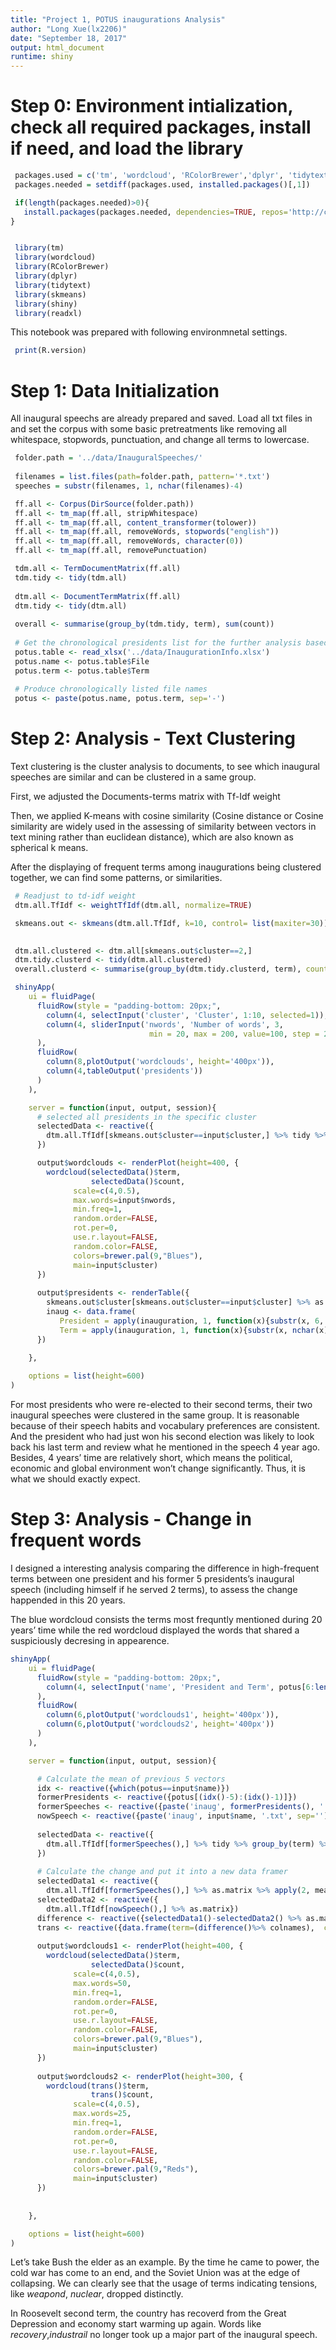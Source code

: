 ```yaml
---
title: "Project 1, POTUS inaugurations Analysis"
author: "Long Xue(lx2206)"
date: "September 18, 2017"
output: html_document
runtime: shiny
---
```


# Step 0: Environment intialization, check all required packages, install if need, and load the library 

```r
 packages.used = c('tm', 'wordcloud', 'RColorBrewer','dplyr', 'tidytext','skmeans','shiny','readxl')
 packages.needed = setdiff(packages.used, installed.packages()[,1])

 if(length(packages.needed)>0){
   install.packages(packages.needed, dependencies=TRUE, repos='http://cran.us.r-project.org')
}


 library(tm)
 library(wordcloud)
 library(RColorBrewer)
 library(dplyr)
 library(tidytext)
 library(skmeans)
 library(shiny)
 library(readxl)
```

This notebook was prepared with following environmnetal settings.

```r
 print(R.version)
```

# Step 1: Data Initialization

All inaugural speechs are already prepared and saved. Load all txt files in and set the corpus with some basic pretreatments like removing all whitespace, stopwords, punctuation, and change all terms to lowercase.


```r
 folder.path = '../data/InauguralSpeeches/'
 
 filenames = list.files(path=folder.path, pattern='*.txt')
 speeches = substr(filenames, 1, nchar(filenames)-4)

 ff.all <- Corpus(DirSource(folder.path))
 ff.all <- tm_map(ff.all, stripWhitespace)
 ff.all <- tm_map(ff.all, content_transformer(tolower))
 ff.all <- tm_map(ff.all, removeWords, stopwords("english"))
 ff.all <- tm_map(ff.all, removeWords, character(0))
 ff.all <- tm_map(ff.all, removePunctuation)

 tdm.all <- TermDocumentMatrix(ff.all)
 tdm.tidy <- tidy(tdm.all)
 
 dtm.all <- DocumentTermMatrix(ff.all)
 dtm.tidy <- tidy(dtm.all)
 
 overall <- summarise(group_by(tdm.tidy, term), sum(count))
 
 # Get the chronological presidents list for the further analysis based on time sequence.
 potus.table <- read_xlsx('../data/InaugurationInfo.xlsx')
 potus.name <- potus.table$File
 potus.term <- potus.table$Term
 
 # Produce chronologically listed file names
 potus <- paste(potus.name, potus.term, sep='-')
```


# Step 2: Analysis - Text Clustering

Text clustering is the cluster analysis to documents, to see which inaugural speeches are similar and can be clustered in a same group. 

First, we adjusted the Documents-terms matrix with Tf-Idf weight

Then, we applied K-means with cosine similarity (Cosine distance or Cosine similarity are widely used in the assessing of similarity between vectors in text mining rather than euclidean distance), which are also known as spherical k means.

After the displaying of frequent terms among inaugurations being clustered together, we can find some patterns, or similarities.  


```r
 # Readjust to td-idf weight
 dtm.all.TfIdf <- weightTfIdf(dtm.all, normalize=TRUE)

 skmeans.out <- skmeans(dtm.all.TfIdf, k=10, control= list(maxiter=30))
 

 dtm.all.clustered <- dtm.all[skmeans.out$cluster==2,]
 dtm.tidy.clusterd <- tidy(dtm.all.clustered)
 overall.clusterd <- summarise(group_by(dtm.tidy.clusterd, term), count=sum(count))

```

```r

 shinyApp(
    ui = fluidPage(
      fluidRow(style = "padding-bottom: 20px;",
        column(4, selectInput('cluster', 'Cluster', 1:10, selected=1)),
        column(4, sliderInput('nwords', 'Number of words', 3,
                               min = 20, max = 200, value=100, step = 20))
      ),
      fluidRow(
        column(8,plotOutput('wordclouds', height='400px')),
        column(4,tableOutput('presidents'))
      )
    ),

    server = function(input, output, session){
      # selected all presidents in the specific cluster 
      selectedData <- reactive({
        dtm.all.TfIdf[skmeans.out$cluster==input$cluster,] %>% tidy %>% group_by(term) %>% summarise(count=sum(count))
      })

      output$wordclouds <- renderPlot(height=400, {
        wordcloud(selectedData()$term, 
                  selectedData()$count,
              scale=c(4,0.5),
              max.words=input$nwords,
              min.freq=1,
              random.order=FALSE,
              rot.per=0,
              use.r.layout=FALSE,
              random.color=FALSE,
              colors=brewer.pal(9,"Blues"), 
              main=input$cluster)
      })
      
      output$presidents <- renderTable({
        skmeans.out$cluster[skmeans.out$cluster==input$cluster] %>% as.data.frame %>% rownames %>% as.data.frame -> inauguration
        inaug <- data.frame(
           President = apply(inauguration, 1, function(x){substr(x, 6, nchar(x)-6)}),
           Term = apply(inauguration, 1, function(x){substr(x, nchar(x)-4, nchar(x)-4)}))
      })
 
    },

    options = list(height=600)
)
```
 

For most presidents who were re-elected to their second terms, their two inaugural speeches were clustered in the same group. It is reasonable because of their speech habits and vocabulary preferences are consistent. And the president who had just won his second election was likely to look back his last term and review what he mentioned in the speech 4 year ago. Besides, 4 years' time are relatively short, which means the political, economic and global environment won't change significantly. Thus, it is what we should exactly expect.



# Step 3: Analysis - Change in frequent words 

I designed a interesting analysis comparing the difference in high-frequent terms between one president and his former 5 presidents's inaugural speech (including himself if he served 2 terms), to assess the change happended in this 20 years.

The blue wordcloud consists the terms most frequntly mentioned during 20 years' time while the red wordcloud displayed the words that shared a suspiciously decresing in appearence.

```r
shinyApp(
    ui = fluidPage(
      fluidRow(style = "padding-bottom: 20px;",
        column(4, selectInput('name', 'President and Term', potus[6:length(potus)], selected=potus[6]))
      ),
      fluidRow(
        column(6,plotOutput('wordclouds1', height='400px')),
        column(6,plotOutput('wordclouds2', height='400px'))
      )
    ),

    server = function(input, output, session){

      # Calculate the mean of previous 5 vectors
      idx <- reactive({which(potus==input$name)})
      formerPresidents <- reactive({potus[(idx()-5):(idx()-1)]})
      formerSpeeches <- reactive({paste('inaug', formerPresidents(), '.txt', sep='')})
      nowSpeech <- reactive({paste('inaug', input$name, '.txt', sep='')})
      
      selectedData <- reactive({
        dtm.all.TfIdf[formerSpeeches(),] %>% tidy %>% group_by(term) %>% summarise(count=sum(count))
      })
      
      # Calculate the change and put it into a new data framer
      selectedData1 <- reactive({
        dtm.all.TfIdf[formerSpeeches(),] %>% as.matrix %>% apply(2, mean) %>% t}) 
      selectedData2 <- reactive({
        dtm.all.TfIdf[nowSpeech(),] %>% as.matrix})
      difference <- reactive({selectedData1()-selectedData2() %>% as.matrix})
      trans <- reactive({data.frame(term=(difference()%>% colnames),  count=difference()[1,])})
      
      output$wordclouds1 <- renderPlot(height=400, {
        wordcloud(selectedData()$term, 
                  selectedData()$count,
              scale=c(4,0.5),
              max.words=50,
              min.freq=1,
              random.order=FALSE,
              rot.per=0,
              use.r.layout=FALSE,
              random.color=FALSE,
              colors=brewer.pal(9,"Blues"), 
              main=input$cluster)
      })
      
      output$wordclouds2 <- renderPlot(height=300, {
        wordcloud(trans()$term, 
                  trans()$count,
              scale=c(4,0.5),
              max.words=25,
              min.freq=1,
              random.order=FALSE,
              rot.per=0,
              use.r.layout=FALSE,
              random.color=FALSE,
              colors=brewer.pal(9,"Reds"), 
              main=input$cluster)
      })
      
 
    },

    options = list(height=600)
)
```

 
Let's take Bush the elder as an example. By the time he came to power, the cold war has come to an end, and the Soviet Union was at the edge of collapsing. We can clearly see that the usage of terms indicating tensions, like *weapond*, *nuclear*, dropped distinctly. 

In Roosevelt second term, the country has recoverd from the Great Depression and economy start warming up again. Words like *recovery*,*industrail* no longer took up a major part of the inaugural speech.

